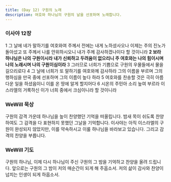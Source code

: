 ```yaml
---
title: (Day 12) 구원의 노래
description: 여호와 하나님의 구원의 날을 선포하며 노래합니다.
---
```


### 이사야 12장
1 그 날에 네가 말하기를 여호와여 주께서 전에는 내게 노하셨사오나 이제는 주의 진노가 돌아섰고 또 주께서 나를 안위하시오니 내가 주께 감사하겠나이다 할 것이니라 **2 보라 하나님은 나의 구원이시라 내가 신뢰하고 두려움이 없으리니 주 여호와는 나의 힘이시며 나의 노래시며 나의 구원이심이라** 3 그러므로 너희가 기쁨으로 구원의 우물들에서 물을 길으리로다 4 그 날에 너희가 또 말하기를 여호와께 감사하라 그의 이름을 부르며 그의 행하심을 만국 중에 선포하며 그의 이름이 높다 하라 5 여호와를 찬송할 것은 극히 아름다운 일을 하셨음이니 이를 온 땅에 알게 할지어다 6 시온의 주민아 소리 높여 부르라 이스라엘의 거룩하신 이가 너희 중에서 크심이니라 할 것이니라

### WeWill 묵상
구원의 감격 가운데 하나님을 높이 찬양했던 기억을 떠올립니다. 밤새 목이 쉬도록 찬양하여도 그 감격을 다 표현하지 못했던 그날을 기억합니다. 이사야는 아직 이스라엘의 구원이 완성되지 않았지만, 이를 약속하시고 이룰 하나님을 바라보고 있습니다. 그리고 감격의 찬양을 부릅니다.

### WeWill 기도
구원의 하나님, 이제 다시 하나님이 주신 구원의 그 밤을 기억하고 찬양을 올려 드립니다. 앞으로는 구원의 그 밤이 저의 매순간이 되게 해 주옵소서. 저의 삶이 감사와 찬양이 넘치는 인생이 되게 하옵소서.

